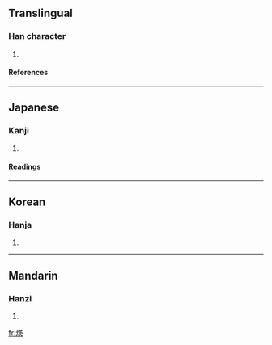 ==Translingual==
===Han character===
{{Han char|rn=86|rad=火|as=09|sn=13|four=9483<sub>5</sub>|canj=火廿中大 (FTLK)}}
# {{defn|Han|sort=火09}}
====References====
{{Han ref|kx=0676.120|dkj=19186|dj=1087.150|hdz=32215.030|uh=7150|ud=29008|bh=DE7D|bd=56957}}

----
==Japanese==
===Kanji===
{{ja-kanji|grade=|rs=火09}}
# {{defn|Japanese}} 
====Readings====
{{ja-readings|on=[[えい]] (ei), [[よう]] (yō)|kun=}}

----
==Korean==
===Hanja===
{{ko-hanja|hangeul=영|eumhun=|rv=yeong|mr=yŏng|y=yeng}}
# {{defn|Korean}}

----
==Mandarin==
===Hanzi===
{{cmn-hanzi|pin=[[yīng]] ([[ying1]])|wg=ying<sup>1</sup>}}
# {{defn|Mandarin}}

[[fr:煐]]